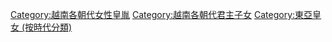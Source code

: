 [[Category:越南各朝代女性皇胤|Category:越南各朝代女性皇胤]]
[[Category:越南各朝代君主子女|Category:越南各朝代君主子女]]
[[Category:東亞皇女_(按時代分類)|Category:東亞皇女 (按時代分類)]]